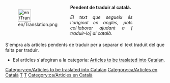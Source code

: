 <div style="width: 400px; margin: .5cm 0; clear: both"><div style="float: left">[[File:en/Translation.png|40px|left]]</div>
<div class="plainlinks" style="margin-left: 1.2cm; text-align: justify"><p style="border-bottom: 1px solid #8888aa">'''Pendent de traduir al català.'''</p>
<p style="font-size: 90%">''El text que segueix és l'original en anglès, pots col·laborar ajudant a [{{fullurl:{{FULLPAGENAME}}|action=edit}} traduir-lo] al català.''</p></div></div>
<includeonly>[[Category:en/Articles to be traslated into Catalan]][[Category:ca/Articles en Català]]</includeonly>
<noinclude>
S'empra als articles pendents de traduir per a separar el text traduït del que falta per traduir.

* Esl artícles  s'afegiran a la categoria: [[:Category:en/Articles to be traslated into Catalan|Articles to be traslated into Catalan]].

[[Category:en/Templates|T]][[Category:en/Message boxes|T]][[Category:ca/Articles en Català]]
</noinclude>